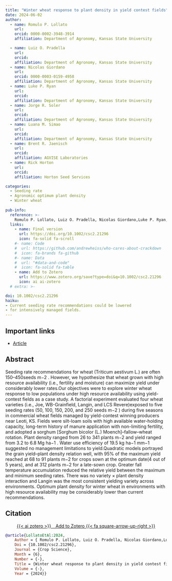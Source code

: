 ```yaml
---
title: "Winter wheat response to plant density in yield contest fields"
date: 2024-06-02
author:
  - name: Romulo P. Lollato
    url: 
    orcid: 0000-0002-3948-3914
    affiliation: Department of Agronomy, Kansas State University

  - name: Luiz O. Pradella
    url: 
    orcid:  
    affiliation: Department of Agronomy, Kansas State University
  - name: Nicolas Giordano
    url: 
    orcid: 0000-0003-0159-4958 
    affiliation: Department of Agronomy, Kansas State University
  - name: Luke P. Ryan
    url: 
    orcid: 
    affiliation: Department of Agronomy, Kansas State University
  - name: Jorge R. Soler
    url: 
    orcid: 
    affiliation: Department of Agronomy, Kansas State University
  - name: Luana M. Simao
    url: 
    orcid: 
    affiliation: Department of Agronomy, Kansas State University
  - name: Brent R. Jaenisch
    url: 
    orcid:  
    affiliation: AGVISE Laboratories
  - name: Rick Horton
    url: 
    orcid:  
    affiliation: Horton Seed Services

categories: 
  - Seeding rate
  - Agronomic optimum plant density
  - Winter wheat
  
pub-info:
  reference: >-
    Romulo P. Lollato, Luiz O. Pradella, Nicolas Giordano,Luke P. Ryan, Luana M. Simao, Jorge A. Soler, Brent R. Jaenisch, Rick Horton,“Winter wheat response to plant density in yield contest fields,” <em>Crop Science</em> doi: <a href="https://doi.org/10.1002/csc2.21296"><code>10.1002/csc2.21296</code></a>
  links:
    - name: Final version
      url: https://doi.org/10.1002/csc2.21296
      icon: fa-solid fa-scroll
    #- name: Code
    #  url: https://github.com/andrewheiss/who-cares-about-crackdown
    #  icon: fa-brands fa-github
    #- name: Data
    #  url: "#data-and-code"
    #  icon: fa-solid fa-table
    - name: Add to Zotero
      url: https://www.zotero.org/save?type=doi&q=10.1002/csc2.21296
      icon: ai ai-zotero
  # extra: >-

doi: 10.1002/csc2.21296
haiku:
- Current seeding rate recommendations could be lowered 
- for intensively managed fields.
---
```


## Important links

- [Article](lollato-et-al-2024.pdf)

## Abstract

Seeding rate recommendations for wheat (Triticum aestivum L.) are often 150–450seeds m−2 . However, we hypothesize that wheat grown with high resource availability (i.e., fertility and moisture) can maximize yield under considerably lower rates.Our objectives were to explore winter wheat response to low populations under high resource availability using yield-contest fields as a case study. A factorial experiment evaluated four wheat varieties (i.e., Joe, WB-Grainfield, Langin, and LCS Revere)exposed to five seeding rates (50, 100, 150, 200, and 250 seeds m−2 ) during five seasons in commercial wheat fields managed by yield-contest winning producers near Leoti, KS. Fields were silt-loam soils with high available water-holding capacity, long-term history of manure application with non-limiting fertility, and adopted a sorghum [Sorghum bicolor (L.) Moench]–fallow–wheat rotation. Plant density ranged from 26 to 341 plants m−2 and yield ranged from 3.2 to 6.8 Mg ha−1 . Water use efficiency of 19.5 kg ha−1 mm−1 suggested no management limitations to yield.Quadratic models portrayed the grain yield–plant density relation well, with 95% of the maximum yield reached at 68 to 91 plants m−2 for crops sown at the optimum date(4 out of 5 years), and at 312 plants m−2 for a late-sown crop. Greater fall temperature accumulation reduced the relative yield between the maximum and minimum seeding rates. There was no variety × plant density interaction and Langin was the most consistent yielding variety across environments. Optimum plant density for winter wheat in environments with high resource availability may be considerably lower than current recommendations.


## Citation

<p class="buttons" style="text-align:center;">
<a class="btn btn-danger" target="_blank" href="https://www.zotero.org/save?type=doi&q=10.1002/csc2.21296">{{< ai zotero >}}&emsp;Add to Zotero {{< fa square-arrow-up-right >}}</a>
</p>

```bibtex
@article{LollatoEtAl:2024,
    Author = { Romulo P. Lollato, Luiz O. Pradella, Nicolas Giordano,Luke P. Ryan, Luana M. Simao, Jorge A. Soler, Brent R. Jaenisch, Rick Horton},
    Doi = {10.1002/csc2.21296},
    Journal = {Crop Science},
    Month = {6},
    Number = {-},
    Title = {Winter wheat response to plant density in yield contest fields},
    Volume = {-},
    Year = {2024}}
```
